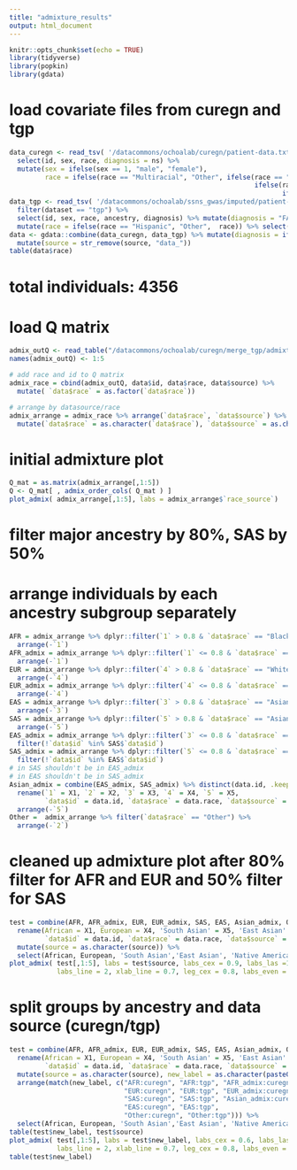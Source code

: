 ```yaml
---
title: "admixture_results"
output: html_document
---
```


```r
knitr::opts_chunk$set(echo = TRUE)
library(tidyverse)
library(popkin)
library(gdata)
```

# load covariate files from curegn and tgp
```r
data_curegn <- read_tsv( '/datacommons/ochoalab/curegn/patient-data.txt.gz' ) %>% filter(ns == TRUE) %>% 
  select(id, sex, race, diagnosis = ns) %>% 
  mutate(sex = ifelse(sex == 1, "male", "female"), 
         race = ifelse(race == "Multiracial", "Other", ifelse(race == "NatAmr", "Other", 
                                                              ifelse(race == "Pacific", "Other", 
                                                                     ifelse(race == "Unknown", "Other", race)))))
data_tgp <- read_tsv( '/datacommons/ochoalab/ssns_gwas/imputed/patient-data.txt.gz', col_types = 'cccccdciiii' ) %>% 
  filter(dataset == "tgp") %>% 
  select(id, sex, race, ancestry, diagnosis) %>% mutate(diagnosis = "FALSE") %>% 
  mutate(race = ifelse(race == "Hispanic", "Other",  race)) %>% select(-ancestry)
data <- gdata::combine(data_curegn, data_tgp) %>% mutate(diagnosis = ifelse(diagnosis == "TRUE", 1, 0)) %>% 
  mutate(source = str_remove(source, "data_"))
table(data$race)

```

# total individuals: 4356
# load Q matrix
```r
admix_outQ <- read_table("/datacommons/ochoalab/curegn/merge_tgp/admixture/curegn_tgp_merge_maf10.5.Q", col_names = FALSE) 
names(admix_outQ) <- 1:5

# add race and id to Q matrix
admix_race = cbind(admix_outQ, data$id, data$race, data$source) %>% 
  mutate( `data$race` = as.factor(`data$race`))

# arrange by datasource/race
admix_arrange = admix_race %>% arrange(`data$race`, `data$source`) %>% 
  mutate(`data$race` = as.character(`data$race`), `data$source` = as.character(`data$source`), race_source = paste0(`data$race`, ":", `data$source`))
```

# initial admixture plot
```r
Q_mat = as.matrix(admix_arrange[,1:5])
Q <- Q_mat[ , admix_order_cols( Q_mat ) ]
plot_admix( admix_arrange[,1:5], labs = admix_arrange$`race_source`)

```


# filter major ancestry by 80%, SAS by 50%
# arrange individuals by each ancestry subgroup separately
```r
AFR = admix_arrange %>% dplyr::filter(`1` > 0.8 & `data$race` == "Black") %>% 
  arrange(-`1`)
AFR_admix = admix_arrange %>% dplyr::filter(`1` <= 0.8 & `data$race` == "Black")  %>% 
  arrange(-`1`)
EUR = admix_arrange %>% dplyr::filter(`4` > 0.8 & `data$race` == "White")  %>% 
  arrange(-`4`)
EUR_admix = admix_arrange %>% dplyr::filter(`4` <= 0.8 & `data$race` == "White") %>% 
  arrange(-`4`)
EAS = admix_arrange %>% dplyr::filter(`3` > 0.8 & `data$race` == "Asian") %>% 
  arrange(-`3`)
SAS = admix_arrange %>% dplyr::filter(`5` > 0.8 & `data$race` == "Asian") %>% 
  arrange(-`5`)
EAS_admix = admix_arrange %>% dplyr::filter(`3` <= 0.8 & `data$race` == "Asian") %>% 
  filter(!`data$id` %in% SAS$`data$id`)
SAS_admix = admix_arrange %>% dplyr::filter(`5` <= 0.8 & `data$race` == "Asian") %>% 
  filter(!`data$id` %in% EAS$`data$id`)
# in SAS shouldn't be in EAS_admix
# in EAS shouldn't be in SAS_admix
Asian_admix = combine(EAS_admix, SAS_admix) %>% distinct(data.id, .keep_all = TRUE) %>% select(-source) %>%
  rename(`1` = X1, `2` = X2, `3` = X3, `4` = X4, `5` = X5,
         `data$id` = data.id, `data$race` = data.race, `data$source` = data.source) %>% 
  arrange(-`5`)
Other =  admix_arrange %>% filter(`data$race` == "Other") %>% 
  arrange(-`2`)
```

# cleaned up admixture plot after 80% filter for AFR and EUR and 50% filter for SAS
```r
test = combine(AFR, AFR_admix, EUR, EUR_admix, SAS, EAS, Asian_admix, Other) %>%
  rename(African = X1, European = X4, 'South Asian' = X5, 'East Asian' = X3, 'Native American' = X2,
         `data$id` = data.id, `data$race` = data.race, `data$source` = data.source) %>% arrange(source) %>% 
  mutate(source = as.character(source)) %>% 
  select(African, European, 'South Asian','East Asian', 'Native American', everything())
plot_admix( test[,1:5], labs = test$source, labs_cex = 0.9, labs_las =1, leg_width = 0.1,
            labs_line = 2, xlab_line = 0.7, leg_cex = 0.8, labs_even = TRUE)
```

# split groups by ancestry and data source (curegn/tgp)
```r
test = combine(AFR, AFR_admix, EUR, EUR_admix, SAS, EAS, Asian_admix, Other) %>%
  rename(African = X1, European = X4, 'South Asian' = X5, 'East Asian' = X3, 'Native American' = X2,
         `data$id` = data.id, `data$race` = data.race, `data$source` = data.source) %>% arrange(source) %>% 
  mutate(source = as.character(source), new_label = as.character(paste0(source,":",`data$source`))) %>% 
  arrange(match(new_label, c("AFR:curegn", "AFR:tgp", "AFR_admix:curegn", "AFR_admix:tgp",
                             "EUR:curegn", "EUR:tgp", "EUR_admix:curegn", 
                             "SAS:curegn", "SAS:tgp", "Asian_admix:curegn", "Asian_admix:tgp",
                             "EAS:curegn", "EAS:tgp", 
                             "Other:curegn", "Other:tgp"))) %>% 
  select(African, European, 'South Asian','East Asian', 'Native American', everything())
table(test$new_label, test$source)
plot_admix( test[,1:5], labs = test$new_label, labs_cex = 0.6, labs_las =1, leg_width = 0.1,
            labs_line = 2, xlab_line = 0.7, leg_cex = 0.8, labs_even = TRUE)
table(test$new_label)
```

